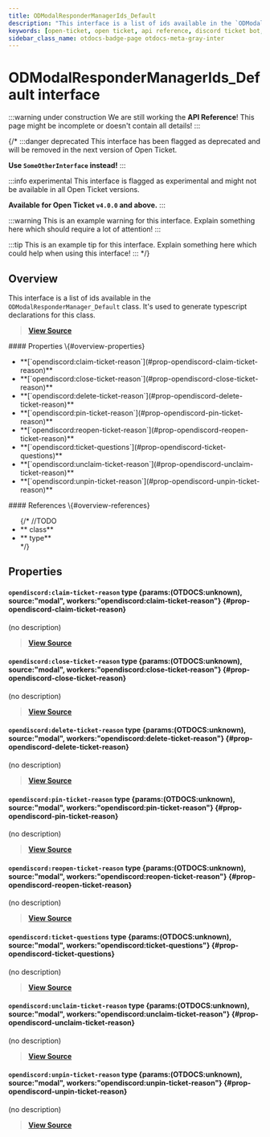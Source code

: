 ```yaml
---
title: ODModalResponderManagerIds_Default
description: "This interface is a list of ids available in the `ODModalResponderManager_Default` class. It's used to generate typescript declarations for this class."
keywords: [open-ticket, open ticket, api reference, discord ticket bot, interface]
sidebar_class_name: otdocs-badge-page otdocs-meta-gray-inter
---
```

<head>
    <link rel="apple-touch-icon" href="/img/logo_vertical.png"/>
</head>

# ODModalResponderManagerIds_Default <M color="gray">interface</M>

:::warning under construction
We are still working the **API Reference**! This page might be incomplete or doesn't contain all details!
:::

{/*
:::danger deprecated
This interface has been flagged as deprecated and will be removed in the next version of Open Ticket.

**Use `SomeOtherInterface` instead!**
:::

:::info experimental
This interface is flagged as experimental and might not be available in all Open Ticket versions.

**Available for Open Ticket `v4.0.0` and above.**
:::

:::warning
This is an example warning for this interface. Explain something here which should require a lot of attention!
:::

:::tip
This is an example tip for this interface. Explain something here which could help when using this interface!
:::
*/}

## Overview
This interface is a list of ids available in the `ODModalResponderManager_Default` class.
It's used to generate typescript declarations for this class.

> [**View Source**](https://otgithub.dj-dj.be/tree/main/src/core/api/defaults/responder.ts#L207)

<FlexHorizontal>
<div style={{width:"50%"}} className="otdocs-flex-mobile-width">
    #### Properties \{#overview-properties}
    <ul>
        <li>**[`opendiscord:claim-ticket-reason`](#prop-opendiscord-claim-ticket-reason)**</li>
        <li>**[`opendiscord:close-ticket-reason`](#prop-opendiscord-close-ticket-reason)**</li>
        <li>**[`opendiscord:delete-ticket-reason`](#prop-opendiscord-delete-ticket-reason)**</li>
        <li>**[`opendiscord:pin-ticket-reason`](#prop-opendiscord-pin-ticket-reason)**</li>
        <li>**[`opendiscord:reopen-ticket-reason`](#prop-opendiscord-reopen-ticket-reason)**</li>
        <li>**[`opendiscord:ticket-questions`](#prop-opendiscord-ticket-questions)**</li>
        <li>**[`opendiscord:unclaim-ticket-reason`](#prop-opendiscord-unclaim-ticket-reason)**</li>
        <li>**[`opendiscord:unpin-ticket-reason`](#prop-opendiscord-unpin-ticket-reason)**</li>
    </ul>
</div>
<div style={{width:"50%"}} className="otdocs-flex-mobile-width">
    #### References \{#overview-references}
    <ul>
        {/*
        //TODO
        <li>**<code><ApiUrl url="class:ODId" label="api.ODId"/></code> <M color="purple">class</M>**</li>
        <li>**<code><ApiUrl url="type:ODExampleType" label="api.ODExampleType"/></code> <M color="brown">type</M>**</li>
        */}
    </ul>
</div>
</FlexHorizontal>

## Properties
<Divider></Divider>
#### `opendiscord:claim-ticket-reason` <M color="brown">type</M> <ApiBlock>\{params:(OTDOCS:unknown), source:"modal", workers:"opendiscord:claim-ticket-reason"\}</ApiBlock> \{#prop-opendiscord-claim-ticket-reason}
(no description)

> [**View Source**](https://otgithub.dj-dj.be/tree/main/src/core/api/defaults/responder.ts#L212)

<Divider></Divider>
#### `opendiscord:close-ticket-reason` <M color="brown">type</M> <ApiBlock>\{params:(OTDOCS:unknown), source:"modal", workers:"opendiscord:close-ticket-reason"\}</ApiBlock> \{#prop-opendiscord-close-ticket-reason}
(no description)

> [**View Source**](https://otgithub.dj-dj.be/tree/main/src/core/api/defaults/responder.ts#L209)

<Divider></Divider>
#### `opendiscord:delete-ticket-reason` <M color="brown">type</M> <ApiBlock>\{params:(OTDOCS:unknown), source:"modal", workers:"opendiscord:delete-ticket-reason"\}</ApiBlock> \{#prop-opendiscord-delete-ticket-reason}
(no description)

> [**View Source**](https://otgithub.dj-dj.be/tree/main/src/core/api/defaults/responder.ts#L211)

<Divider></Divider>
#### `opendiscord:pin-ticket-reason` <M color="brown">type</M> <ApiBlock>\{params:(OTDOCS:unknown), source:"modal", workers:"opendiscord:pin-ticket-reason"\}</ApiBlock> \{#prop-opendiscord-pin-ticket-reason}
(no description)

> [**View Source**](https://otgithub.dj-dj.be/tree/main/src/core/api/defaults/responder.ts#L214)

<Divider></Divider>
#### `opendiscord:reopen-ticket-reason` <M color="brown">type</M> <ApiBlock>\{params:(OTDOCS:unknown), source:"modal", workers:"opendiscord:reopen-ticket-reason"\}</ApiBlock> \{#prop-opendiscord-reopen-ticket-reason}
(no description)

> [**View Source**](https://otgithub.dj-dj.be/tree/main/src/core/api/defaults/responder.ts#L210)

<Divider></Divider>
#### `opendiscord:ticket-questions` <M color="brown">type</M> <ApiBlock>\{params:(OTDOCS:unknown), source:"modal", workers:"opendiscord:ticket-questions"\}</ApiBlock> \{#prop-opendiscord-ticket-questions}
(no description)

> [**View Source**](https://otgithub.dj-dj.be/tree/main/src/core/api/defaults/responder.ts#L208)

<Divider></Divider>
#### `opendiscord:unclaim-ticket-reason` <M color="brown">type</M> <ApiBlock>\{params:(OTDOCS:unknown), source:"modal", workers:"opendiscord:unclaim-ticket-reason"\}</ApiBlock> \{#prop-opendiscord-unclaim-ticket-reason}
(no description)

> [**View Source**](https://otgithub.dj-dj.be/tree/main/src/core/api/defaults/responder.ts#L213)

<Divider></Divider>
#### `opendiscord:unpin-ticket-reason` <M color="brown">type</M> <ApiBlock>\{params:(OTDOCS:unknown), source:"modal", workers:"opendiscord:unpin-ticket-reason"\}</ApiBlock> \{#prop-opendiscord-unpin-ticket-reason}
(no description)

> [**View Source**](https://otgithub.dj-dj.be/tree/main/src/core/api/defaults/responder.ts#L215)

<Divider></Divider>
